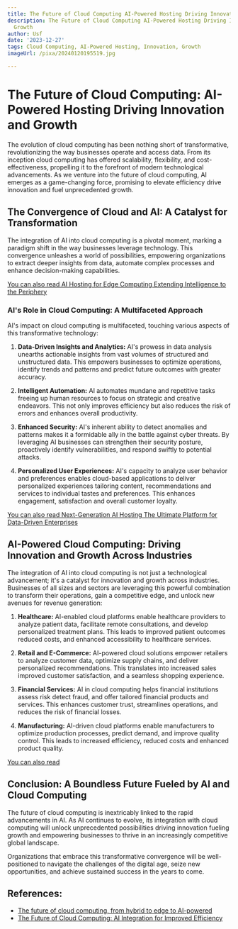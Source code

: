 ```yaml
---
title: The Future of Cloud Computing AI-Powered Hosting Driving Innovation and Growth
description: The Future of Cloud Computing AI-Powered Hosting Driving Innovation and
  Growth
author: Usf
date: '2023-12-27'
tags: Cloud Computing, AI-Powered Hosting, Innovation, Growth
imageUrl: /pixa/20240120195519.jpg

---
```

# The Future of Cloud Computing: AI-Powered Hosting  Driving Innovation and  Growth

The evolution  of cloud  computing has been nothing short of transformative, revolutionizing the way  businesses operate and access data. From its inception cloud  computing has offered scalability, flexibility,  and cost-effectiveness, propelling it to the forefront of modern technological advancements. As we venture  into the future  of cloud computing, AI emerges as a game-changing force, promising to elevate efficiency  drive innovation and fuel unprecedented growth.

## The Convergence  of Cloud and  AI: A Catalyst for Transformation

The integration of AI into  cloud computing is a pivotal  moment, marking a paradigm shift in the way businesses leverage  technology. This convergence  unleashes a world of possibilities, empowering organizations to extract  deeper insights from  data,  automate complex processes and enhance decision-making  capabilities.

[You can also read AI Hosting for Edge Computing Extending Intelligence to the Periphery](AI%20Hosting%20for%20Edge%20Computing%20Extending%20Intelligence%20to%20the%20Periphery)


### AI's Role in Cloud Computing: A Multifaceted Approach

AI's impact on cloud computing is multifaceted, touching various aspects of this  transformative technology:

1. **Data-Driven Insights and Analytics:** AI's prowess in  data analysis unearths  actionable insights from vast volumes of structured and unstructured data. This empowers businesses to  optimize  operations, identify trends and patterns and predict future outcomes with greater accuracy.

2. **Intelligent Automation:** AI automates mundane and repetitive tasks freeing up human resources to focus on strategic and creative endeavors. This not only improves efficiency but also reduces the risk of errors and enhances overall productivity.

3. **Enhanced Security:** AI's inherent ability to  detect anomalies and patterns makes it  a formidable  ally in the battle against cyber threats. By leveraging AI businesses can strengthen their security posture, proactively identify vulnerabilities, and respond swiftly to potential attacks.

4. **Personalized User Experiences:** AI's capacity to analyze user behavior and preferences enables cloud-based applications to deliver personalized experiences tailoring content, recommendations and  services to individual tastes and preferences. This  enhances engagement, satisfaction and overall customer loyalty.

[You can also read Next-Generation AI  Hosting The Ultimate Platform for Data-Driven Enterprises](Next-Generation%20AI%20Hosting%20The%20Ultimate%20Platform%20for%20Data-Driven%20Enterprises)


## AI-Powered Cloud Computing: Driving Innovation and Growth Across  Industries

The integration of  AI into cloud computing is  not just  a technological advancement; it's a catalyst for innovation and growth  across industries. Businesses of all sizes and sectors are leveraging  this powerful combination to transform their operations, gain a competitive edge, and unlock new avenues for revenue generation:

1. **Healthcare:** AI-enabled cloud platforms enable healthcare providers to analyze patient data, facilitate remote consultations, and develop personalized treatment plans. This leads to improved patient outcomes reduced costs, and enhanced  accessibility to healthcare services.

2. **Retail and  E-Commerce:** AI-powered cloud solutions empower retailers to analyze  customer data, optimize supply chains, and deliver personalized recommendations. This  translates into increased sales improved customer satisfaction, and a seamless shopping experience.

3. **Financial  Services:** AI in cloud computing helps financial institutions assess risk detect fraud, and offer  tailored financial products and services. This  enhances customer trust, streamlines operations, and reduces the risk of financial  losses.

4. **Manufacturing:** AI-driven cloud platforms enable manufacturers to optimize production processes, predict demand, and improve quality control.  This leads to increased  efficiency, reduced costs and enhanced product quality.

[You can also read  ]()


## Conclusion: A  Boundless Future Fueled by AI and Cloud Computing

The future  of cloud computing is inextricably linked to  the rapid advancements in AI. As AI continues to evolve, its integration with cloud computing will unlock unprecedented possibilities driving innovation fueling  growth and empowering businesses  to thrive in an  increasingly competitive global landscape. 

Organizations that embrace this transformative  convergence will be well-positioned to navigate the challenges  of the digital age, seize  new opportunities, and  achieve sustained success in the years to come.

## References:
- [The future of cloud computing, from hybrid to edge to AI-powered](https://www.zdnet.com/article/the-future-of-cloud-computing-from-hybrid-to-edge-to-ai-powered/)
- [The Future of Cloud Computing: AI Integration for Improved Efficiency](https://empist.com/the-future-of-cloud-computing-ai-integration-for-improved-efficiency/)
